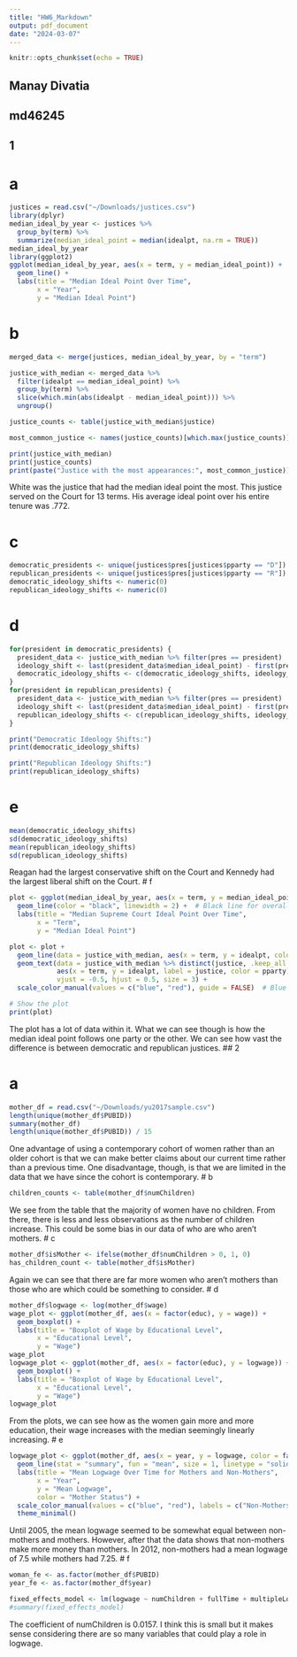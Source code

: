 ```yaml
---
title: "HW6_Markdown"
output: pdf_document
date: "2024-03-07"
---
```


```r
knitr::opts_chunk$set(echo = TRUE)
```

## Manay Divatia
## md46245
## 1

# a

```r
justices = read.csv("~/Downloads/justices.csv")
library(dplyr)
median_ideal_by_year <- justices %>% 
  group_by(term) %>%
  summarize(median_ideal_point = median(idealpt, na.rm = TRUE))
median_ideal_by_year
library(ggplot2)
ggplot(median_ideal_by_year, aes(x = term, y = median_ideal_point)) +
  geom_line() +
  labs(title = "Median Ideal Point Over Time",
       x = "Year",
       y = "Median Ideal Point")
```


# b

```r
merged_data <- merge(justices, median_ideal_by_year, by = "term")

justice_with_median <- merged_data %>%
  filter(idealpt == median_ideal_point) %>%
  group_by(term) %>%
  slice(which.min(abs(idealpt - median_ideal_point))) %>%
  ungroup()

justice_counts <- table(justice_with_median$justice)

most_common_justice <- names(justice_counts)[which.max(justice_counts)]

print(justice_with_median)
print(justice_counts)
print(paste("Justice with the most appearances:", most_common_justice))
```
White was the justice that had the median ideal point the most. This justice
served on the Court for 13 terms. His average ideal point over his entire
tenure was .772.

# c

```r
democratic_presidents <- unique(justices$pres[justices$pparty == "D"])
republican_presidents <- unique(justices$pres[justices$pparty == "R"])
democratic_ideology_shifts <- numeric(0)
republican_ideology_shifts <- numeric(0)
```

# d

```r
for(president in democratic_presidents) {
  president_data <- justice_with_median %>% filter(pres == president)
  ideology_shift <- last(president_data$median_ideal_point) - first(president_data$median_ideal_point)
  democratic_ideology_shifts <- c(democratic_ideology_shifts, ideology_shift)
}
for(president in republican_presidents) {
  president_data <- justice_with_median %>% filter(pres == president)
  ideology_shift <- last(president_data$median_ideal_point) - first(president_data$median_ideal_point)
  republican_ideology_shifts <- c(republican_ideology_shifts, ideology_shift)
}

print("Democratic Ideology Shifts:")
print(democratic_ideology_shifts)

print("Republican Ideology Shifts:")
print(republican_ideology_shifts)
```

# e

```r
mean(democratic_ideology_shifts)
sd(democratic_ideology_shifts)
mean(republican_ideology_shifts)
sd(republican_ideology_shifts)
```
Reagan had the largest conservative shift on the Court and Kennedy had the 
largest liberal shift on the Court.
# f

```r
plot <- ggplot(median_ideal_by_year, aes(x = term, y = median_ideal_point)) +
  geom_line(color = "black", linewidth = 2) +  # Black line for overall median ideal point
  labs(title = "Median Supreme Court Ideal Point Over Time",
       x = "Term",
       y = "Median Ideal Point")

plot <- plot +
  geom_line(data = justice_with_median, aes(x = term, y = idealpt, color = pparty), size = 1) +
  geom_text(data = justice_with_median %>% distinct(justice, .keep_all = TRUE),
            aes(x = term, y = idealpt, label = justice, color = pparty),
            vjust = -0.5, hjust = 0.5, size = 3) +
  scale_color_manual(values = c("blue", "red"), guide = FALSE)  # Blue for Democratic, Red for Republican

# Show the plot
print(plot)
```
The plot has a lot of data within it. What we can see though is how the median
ideal point follows one party or the other. We can see how vast the difference
is between democratic and republican justices. 
## 2

# a

```r
mother_df = read.csv("~/Downloads/yu2017sample.csv")
length(unique(mother_df$PUBID))
summary(mother_df)
length(unique(mother_df$PUBID)) / 15
```
One advantage of using a contemporary cohort of women rather than an older
cohort is that we can make better claims about our current time rather than a
previous time. One disadvantage, though, is that we are limited in the data
that we have since the cohort is contemporary.
# b

```r
children_counts <- table(mother_df$numChildren)
```
We see from the table that the majority of women have no children. From there,
there is less and less observations as the number of children increase. This
could be some bias in our data of who are who aren't mothers.
# c

```r
mother_df$isMother <- ifelse(mother_df$numChildren > 0, 1, 0)
has_children_count <- table(mother_df$isMother)
```
Again we can see that there are far more women who aren't mothers than those
who are which could be something to consider.
# d

```r
mother_df$logwage <- log(mother_df$wage)
wage_plot <- ggplot(mother_df, aes(x = factor(educ), y = wage)) +
  geom_boxplot() +
  labs(title = "Boxplot of Wage by Educational Level",
       x = "Educational Level",
       y = "Wage")
wage_plot
logwage_plot <- ggplot(mother_df, aes(x = factor(educ), y = logwage)) +
  geom_boxplot() +
  labs(title = "Boxplot of Wage by Educational Level",
       x = "Educational Level",
       y = "Wage")
logwage_plot
```
From the plots, we can see how as the women gain more and more education, 
their wage increases with the median seemingly linearly increasing.
# e

```r
logwage_plot <- ggplot(mother_df, aes(x = year, y = logwage, color = factor(isMother))) +
  geom_line(stat = "summary", fun = "mean", size = 1, linetype = "solid") +
  labs(title = "Mean Logwage Over Time for Mothers and Non-Mothers",
       x = "Year",
       y = "Mean Logwage",
       color = "Mother Status") +
  scale_color_manual(values = c("blue", "red"), labels = c("Non-Mothers", "Mothers")) +
  theme_minimal()
```
Until 2005, the mean logwage seemed to be somewhat equal between non-mothers 
and mothers. However, after that the data shows that non-mothers make more 
money than mothers. In 2012, non-mothers had a mean logwage of 7.5 while
mothers had 7.25.
# f

```r
woman_fe <- as.factor(mother_df$PUBID)
year_fe <- as.factor(mother_df$year)

fixed_effects_model <- lm(logwage ~ numChildren + fullTime + multipleLocations + unionized + industry, data = mother_df)
#summary(fixed_effects_model)
```
The coefficient of numChildren is 0.0157. I think this is small but it 
makes sense considering there are so many variables that could play a 
role in logwage.